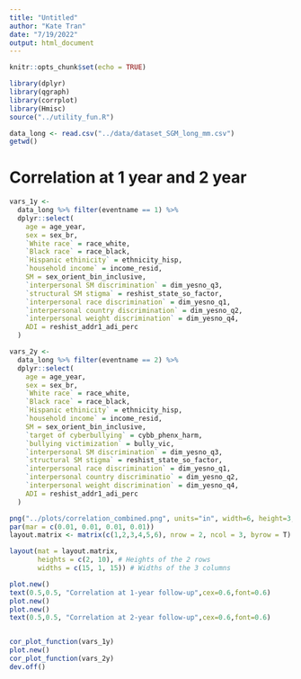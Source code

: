 ```yaml
---
title: "Untitled"
author: "Kate Tran"
date: "7/19/2022"
output: html_document
---
```


```r
knitr::opts_chunk$set(echo = TRUE)
```

```r
library(dplyr)
library(qgraph)
library(corrplot)
library(Hmisc)
source("../utility_fun.R")
```

```r
data_long <- read.csv("../data/dataset_SGM_long_mm.csv")
getwd()
```

# Correlation at 1 year and 2 year
```r
vars_1y <-
  data_long %>% filter(eventname == 1) %>%
  dplyr::select(
    age = age_year,
    sex = sex_br,
    `White race` = race_white,
    `Black race` = race_black,
    `Hispanic ethinicity` = ethnicity_hisp,
    `household income` = income_resid,
    SM = sex_orient_bin_inclusive,
    `interpersonal SM discrimination` = dim_yesno_q3,
    `structural SM stigma` = reshist_state_so_factor,
    `interpersonal race discrimination` = dim_yesno_q1,
    `interpersonal country discrimination` = dim_yesno_q2,
    `interpersonal weight discrimination` = dim_yesno_q4,
    ADI = reshist_addr1_adi_perc
  )

vars_2y <-
  data_long %>% filter(eventname == 2) %>%
  dplyr::select(
    age = age_year,
    sex = sex_br,
    `White race` = race_white,
    `Black race` = race_black,
    `Hispanic ethinicity` = ethnicity_hisp,
    `household income` = income_resid,
    SM = sex_orient_bin_inclusive,
    `target of cyberbullying` = cybb_phenx_harm,
    `bullying victimization` = bully_vic,
    `interpersonal SM discrimination` = dim_yesno_q3,
    `structural SM stigma` = reshist_state_so_factor,
    `interpersonal race discrimination` = dim_yesno_q1,
    `interpersonal country discriminatio` = dim_yesno_q2,
    `interpersonal weight discrimination` = dim_yesno_q4,
    ADI = reshist_addr1_adi_perc
  )
```

```r
png("../plots/correlation_combined.png", units="in", width=6, height=3, res=920)
par(mar = c(0.01, 0.01, 0.01, 0.01))
layout.matrix <- matrix(c(1,2,3,4,5,6), nrow = 2, ncol = 3, byrow = T)

layout(mat = layout.matrix,
       heights = c(2, 10), # Heights of the 2 rows
       widths = c(15, 1, 15)) # Widths of the 3 columns

plot.new()
text(0.5,0.5, "Correlation at 1-year follow-up",cex=0.6,font=0.6)
plot.new()
plot.new()
text(0.5,0.5, "Correlation at 2-year follow-up",cex=0.6,font=0.6)


cor_plot_function(vars_1y)
plot.new()
cor_plot_function(vars_2y)
dev.off()
```
